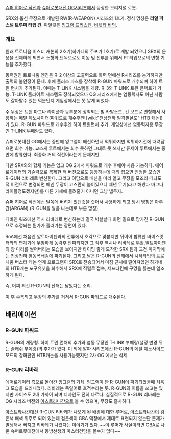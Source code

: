 [[슈퍼 히어로 작전]]과 [[슈퍼로봇대전 OG]]시리즈에서 등장한 오리지널 로봇.

SRX의 옵션 무장으로 개발된 RW(R-WEAPON) 시리즈의 1호기. 정식 명칭은 '''리얼 퍼스널 트루퍼 타입 건'''.
파일럿은 [[잉그램 프리스켄]], [[비렛타 바딤]].

=== 개요 ===
원래 트로니움 버스터 캐논의 2호기(하가네의 주포가 1호기)로 개발 되었으니 SRX의 운용을 전제하게 되면서 소형화,단독으로도  이동 및 전투를 위해서 PT타입으로의 변형 기능을 추가했다.

동력원인 트로니움 엔진은 R-2 이상의 고출력으로 화력 면에선 R시리즈를 능가하지만 출력의 불안정이 문제. 후에 플러스 파츠를 장착해 R-GUN 파워드로 개수되며 하이 트윈 런처가 추가된다. 이때는 T-LINK 시스템을 개량. R-3와 T-LINK 트윈 콘택트가 가능. T-LINK 플라이트 시스템도 장착되었으나 OG 시리즈에서는 염동력자도 아닌 사람도 갈아탈수 있는 덕분인지 게임상에서는 못 날게 되었다.

주 무장은 트윈 마그나 라이플과 등부분에 장착되는 빔 카탈소드, 건 모드로 변형해서 사용하는 메탈 제노사이더(파워드로 개수후엔 [wiki:"천상천하 일격필살포" HTB 캐논])가 있다. R-GUN 파워드로 개수후엔 하이 트윈런처 추가. 게임상에선 염동력자용 무장인 T-LINK 부메랑도 있다.

슈퍼로봇대전 OG에서는 중반에 잉그램이 배신하면서 먹튀하지만 먹튀하기전에 때려잡으면 회수 가능. 쿄스케 루트에서는 회수 못하면 그대로 못 쓰지만 류세이 루트에서는 종반에 합류한다. 최종화 거의 직전이라는게 문제지만. 

다만 SRX와의 합체 기능은 없고 OG 2에서 파워드로 개수 후에야 사용 가능하다. 에어로게이터의 기술력으로 복제한 적 버전으로도 등장하는데 때려 잡으면 진정한 모습인 R-GUN 리바레로 변신한다. 그리고 여담으로 배신을 미리 알고 무장을 모조리 떼놔도 적 버전으로 변경되면 떼넨 무장이 고스란히 붙어있으니 떼낸 무기(라고 해봤다 마그나 라이플정도겠지만)를 다른 기체에 들려줄거 아니면 그냥 냅두자.  

슈퍼 히어로 작전에선 달쪽에 버려져 있던것을 줏어서 사용하게 되고 당시 명칭은 아루간(ARGAN).(R-GUN을 발음 나는데로 부른 명칭)

디바인 워즈에선 역시 리바레로 변신하는데 결국 박살날때 화면 밑으로 망가진 R-GUN으로 추정되는 뭔가가 흘러가는 장면이 있다.

RoA에선 처음엔 알트아이젠과의 전투에서 호각으로 맞붙지만 뒤이어 합류한 바이스릿터와의 연계기에 무참하게 농락후 반파되지만 그 직후 역시나 리바레로 부활.알트아이젠의 양 다리를 썰어버리는 모습을 보이지만 타이밍 좋게 도착한 SRX 팀과 교전.마지막에는 천상천하 염동폭쇄검에 파괴된다. 그리고 남은 R-GUN의 잔해에서 시작타입의 트로니움 버스터 캐논 연계 프로그램이 SRX로 전송되어서 마침 근처에 떨어져있던 하가네의 HTB캐논 포구유닛을 회수해서 SRX에 직렬로 접속, 세프타킨에 구멍을 뜷는데 일조하게 된다.

즉, 어찌 되건 R-GUN의 잔해는 남았다는 소리.

이 후 수복되고 무장의 추가를 거쳐서 R-GUN 파워드로 개수된다. 

== 배리에이션 ==
=== R-GUN 파워드 ===
R-GUN의 개량형. 하이 트윈 런처의 추가와 염동 무장인 T-LINK 부메랑(설정 변경 뒤는 슬래쉬 부메랑)의 추가가 있다. 이 외에 알파 시리즈에선 R-GUN의 메탈 제노사이드 모드의 강화판인 HTB캐논을 사용가능했지만 2차 OG 에서는 삭제. 

=== R-GUN 리바레 ===
에어로게이터 측으로 돌아간 잉그램의 기체. 잉그램이 탄 R-GUN이 파괴되었을때 처음 그 모습을 드러내었다. 리바레는 독일어로 호적수라는 뜻. R-GUN의 이름을 쓰고는 있지만 사이즈도 2배 가까이 되며 디자인도 전혀 다르다.
실질적으로 R-GUN 리바레는 OG 시리즈 버전의 [[아스트라나간]]으로 볼 수 있으며, 무장도 흡사하다.

[[아스트라나간]]대신 R-GUN 리바레가 나오게 된 배경에 대한 루머로, [[아스트라나간]]이 검은색 배색 위주로 되어 있는데 검은색이 GBA 액정에서 제대로 표현되지 않는단 문제가 발생해서 빠지고 리바레가 나왔다는 이야기가 있다.~~이 루머가 사실이라면 GBA로 나온 슈퍼로봇대전에서 동방선생의 마스터건담을 볼수가 없다~~
